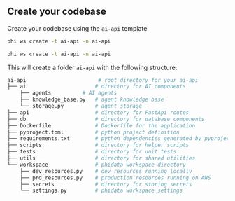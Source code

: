 ## Create your codebase

Create your codebase using the `ai-api` template

<CodeGroup>

```bash Mac
phi ws create -t ai-api -n ai-api
```

```bash Windows
phi ws create -t ai-api -n ai-api
```

</CodeGroup>

This will create a folder `ai-api` with the following structure:

```bash
ai-api                       # root directory for your ai-api
├── ai                      # directory for AI components
    ├── agents          # AI agents
    ├── knowledge_base.py   # agent knowledge base
    └── storage.py          # agent storage
├── api                     # directory for FastApi routes
├── db                      # directory for database components
├── Dockerfile              # Dockerfile for the application
├── pyproject.toml          # python project definition
├── requirements.txt        # python dependencies generated by pyproject.toml
├── scripts                 # directory for helper scripts
├── tests                   # directory for unit tests
├── utils                   # directory for shared utilities
└── workspace               # phidata workspace directory
    ├── dev_resources.py    # dev resources running locally
    ├── prd_resources.py    # production resources running on AWS
    ├── secrets             # directory for storing secrets
    └── settings.py         # phidata workspace settings
```
